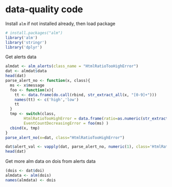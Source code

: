 data-quality code
========================================================

Install `alm` if not installed already, then load package

```r
# install.packages("alm")
library('alm')
library('stringr')
library('dplyr')
```

Get alerts data

```r
almdat <- alm_alerts(class_name = "HtmlRatioTooHighError")
dat <- almdat$data
head(dat)
parse_alert_no <- function(x, class){ 
  ms <- x$message
  foo <- function(x){
    tt <- data.frame(do.call(rbind, str_extract_all(x, "[0-9]+")))
    names(tt) <- c('high','low')
    tt
  }
  tmp <- switch(class, 
        HtmlRatioTooHighError = data.frame(ratio=as.numeric(str_extract(ms, "[0-9]+\\.?[0-9]+"))),
        EventCountDecreasingError = foo(ms) )
  cbind(x, tmp)
}
parse_alert_no(x=dat, class="HtmlRatioTooHighError")

dat$alert_val <- vapply(dat, parse_alert_no, numeric(1), class='HtmlRatioTooHighError', USE.NAMES = FALSE)
head(dat)
```

Get more alm data on dois from alerts data

```r
(dois <- dat$doi)
almdata <- alm(dois)
names(almdata) <- dois
```


